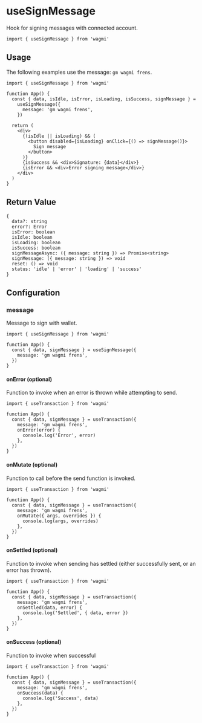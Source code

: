 
# useSignMessage

Hook for signing messages with connected account.

```tsx
import { useSignMessage } from 'wagmi'
```

## Usage

The following examples use the message: `gm wagmi frens`.

```tsx
import { useSignMessage } from 'wagmi'

function App() {
  const { data, isIdle, isError, isLoading, isSuccess, signMessage } =
    useSignMessage({
      message: 'gm wagmi frens',
    })

  return (
    <div>
      {(isIdle || isLoading) && (
        <button disabled={isLoading} onClick={() => signMessage()}>
          Sign message
        </button>
      )}
      {isSuccess && <div>Signature: {data}</div>}
      {isError && <div>Error signing message</div>}
    </div>
  )
}
```

## Return Value

```tsx
{
  data?: string
  error?: Error
  isError: boolean
  isIdle: boolean
  isLoading: boolean
  isSuccess: boolean
  signMessageAsync: ({ message: string }) => Promise<string>
  signMessage: ({ message: string }) => void
  reset: () => void
  status: 'idle' | 'error' | 'loading' | 'success'
}
```

## Configuration

### message

Message to sign with wallet.

```tsx {5}
import { useSignMessage } from 'wagmi'

function App() {
  const { data, signMessage } = useSignMessage({
    message: 'gm wagmi frens',
  })
}
```

#### onError (optional)

Function to invoke when an error is thrown while attempting to send.

```tsx {6-8}
import { useTransaction } from 'wagmi'

function App() {
  const { data, signMessage } = useTransaction({
    message: 'gm wagmi frens',
    onError(error) {
      console.log('Error', error)
    },
  })
}
```

#### onMutate (optional)

Function to call before the send function is invoked.

```tsx {6-8}
import { useTransaction } from 'wagmi'

function App() {
  const { data, signMessage } = useTransaction({
    message: 'gm wagmi frens',
    onMutate({ args, overrides }) {
      console.log(args, overrides)
    },
  })
}
```

#### onSettled (optional)

Function to invoke when sending has settled (either successfully sent, or an error has thrown).

```tsx {6-8}
import { useTransaction } from 'wagmi'

function App() {
  const { data, signMessage } = useTransaction({
    message: 'gm wagmi frens',
    onSettled(data, error) {
      console.log('Settled', { data, error })
    },
  })
}
```

#### onSuccess (optional)

Function to invoke when successful

```tsx {6-8}
import { useTransaction } from 'wagmi'

function App() {
  const { data, signMessage } = useTransaction({
    message: 'gm wagmi frens',
    onSuccess(data) {
      console.log('Success', data)
    },
  })
}
```
